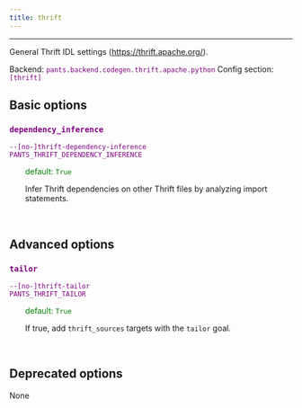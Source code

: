 ```yaml
---
title: thrift
---
```


---

General Thrift IDL settings (https://thrift.apache.org/).

Backend: <span style="color: purple"><code>pants.backend.codegen.thrift.apache.python</code></span>
Config section: <span style="color: purple"><code>[thrift]</code></span>

## Basic options

<div style="color: purple">

### `dependency_inference`

  <code>--[no-]thrift-dependency-inference</code><br>
  <code>PANTS_THRIFT_DEPENDENCY_INFERENCE</code><br>
</div>
<div style="padding-left: 2em;">
<span style="color: green">default: <code>True</code></span>

<br>

Infer Thrift dependencies on other Thrift files by analyzing import statements.

</div>
<br>

## Advanced options

<div style="color: purple">

### `tailor`

  <code>--[no-]thrift-tailor</code><br>
  <code>PANTS_THRIFT_TAILOR</code><br>
</div>
<div style="padding-left: 2em;">
<span style="color: green">default: <code>True</code></span>

<br>

If true, add `thrift_sources` targets with the `tailor` goal.

</div>
<br>

## Deprecated options

None
